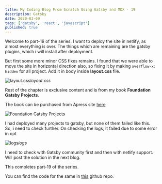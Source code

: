 ```yaml
---
title: My Coding Blog From Scratch Using Gatsby and MDX - 19
description: Gatsby
date: 2020-03-09
tags: ['gatsby', 'react', 'javascript']
published: true
---
```


Welcome to part-19 of the series. I want to deploy the site in netlify, as almost everything is over. The things which are remaining are the gatsby plugins, which i will install after deployment.

But first some more minor CSS fixes remains. I found that we were able to move the site in horizontal direction also, so fixing it by making `overflow-x: hidden` for all project. Add it in body inside **layout.css** file.

![layout.css](https://res.cloudinary.com/dxkxvfo2o/image/upload/v1589895280/19-dev/1_qiowa1.png)*layout.css*

Rest of the chapter is exclusive content and is from my book **Foundation Gatsby Projects**.

The book can be purchased from Apress site <a href="https://www.apress.com/in/book/9781484265574" target="_blank" rel="noopener noreferrer">here</a>


![Foundation Gatsby Projects](https://res.cloudinary.com/dxkxvfo2o/image/upload/v1609570264/Foundation_Gatsby_zilffx.jpg)

I had deployed many projects to gatsby, but none of them failed like this. So, i need to check further. On checking the logs, it failed due to some error in opt

![logs](https://res.cloudinary.com/dxkxvfo2o/image/upload/v1589895281/19-dev/15_g4hd1a.png)*logs*

I need to check with Gatsby community first and then with netlify support. Will post the solution in the next blog.

This completes part-19 of the series.

You can find the code for the same in [this](https://github.com/nabendu82/thewebdev-public) github repo.
